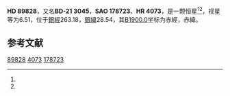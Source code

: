 {{Starbox begin
| name = HD 89828
}}
{{Starbox observe
| epoch = [[J2000.0|J2000.0]]
| constell = {{星座名待查}}<ref name=SIMBAD>{{cite web
 | url=http://simbad.u-strasbg.fr/simbad/sim-id?Ident=HR+4073
 | title =Pulsating variable Star
 | publisher=Centre de Données astronomiques de Strasbourg
 | work=SIMBAD
 | accessdate=2012-07-13}}</ref><ref name=DATA>{{cite web
 | url=http://vizier.u-strasbg.fr/viz-bin/VizieR-5?-out.add=.&-source=5050&-corr=PK=HR&-out.max=9999&HR=4073
 | title=VizieR Detailed Page
 | accessdate=2012-07-13
 | archive-date=2016-03-05
 | archive-url=https://web.archive.org/web/20160305034931/http://vizier.u-strasbg.fr/viz-bin/VizieR-5?-out.add=.&-source=5050&-corr=PK=HR&-out.max=9999&HR=4073
 | dead-url=no
 }}</ref>
| 星官 = 
| ra = {{RA|10|21|36}}<ref name=SIMBAD /><ref name=DATA />
| dec = {{DEC|-22|31|42}}<ref name=SIMBAD /><ref name=DATA />
| appmag_v = 6.51<ref name=SIMBAD /><ref name=DATA />
}}
{{Starbox character
| class = A0<ref name=SIMBAD /><ref name=DATA />
| b-v = 0.07<ref name=SIMBAD /><ref name=DATA />
| u-b = <ref name=SIMBAD /><ref name=DATA />
| r-i = <ref name=SIMBAD /><ref name=DATA />
| variable = 
}}
{{Starbox astrometry
| radial_v = 
| prop_mo_ra = 12
| parallax = 0.006
| p_error =
}}
{{Starbox catalog
| names =BD-21 3045，[[SAO星表|SAO]] 178723，[[HD星表|HD]] 89828，[[HR星表|HR]] 4073}}
{{Starbox reference |Simbad=HR+4073}}
{{Starbox end}}

'''HD 89828'''，又名'''BD-21 3045'''，'''SAO 178723'''、'''HR 4073'''，是一颗恒星<ref name=SIMBAD /><ref name=DATA />，视星等为6.51，位于[[銀道座標系|銀經]]263.18，[[銀道座標系|銀緯]]28.54，其[[B1900.0|B1900.0]]坐标为赤經{{RA|10|16|52.1}}，赤緯{{DEC|-22|28.54|29}}。

== 参考文献 ==
{{reflist}}

{{star-stub}}

[[Category:HD和HDE天體|89828]]
[[Category:HR天體|4073]]
[[Category:SAO天體|178723]]